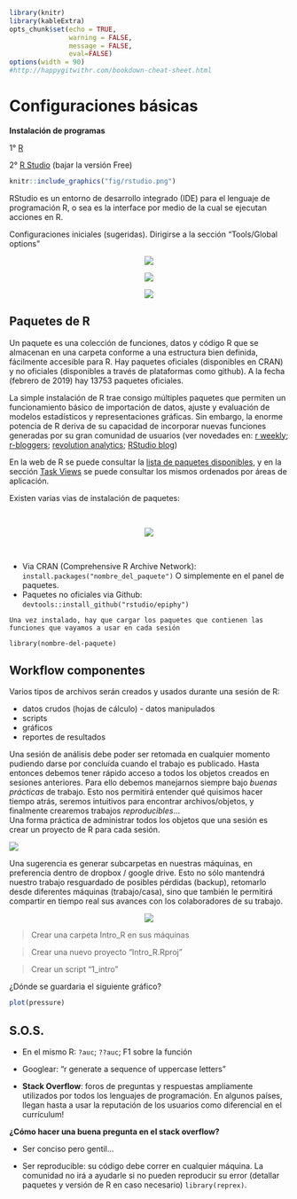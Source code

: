 ```r
library(knitr)
library(kableExtra)
opts_chunk$set(echo = TRUE, 
               warning = FALSE, 
               message = FALSE, 
               eval=FALSE)
options(width = 90)
#http://happygitwithr.com/bookdown-cheat-sheet.html
```

# Configuraciones básicas {#config}

<b>Instalación de programas</b>

1° [R](https://cran.r-project.org/) 

2° [R Studio](https://www.rstudio.com/products/rstudio/download/) (bajar la versión Free)

```r
knitr::include_graphics("fig/rstudio.png")
```

RStudio es un entorno de desarrollo integrado (IDE) para el lenguaje de programación R, o sea es la interface por medio de la cual se ejecutan acciones en R. 

Configuraciones iniciales (sugeridas). Dirigirse a la sección "Tools/Global options"

<center>
![](fig/rstudio_config1.png)

![](fig/rstudio_config2.png)

![](fig/rstudio_config3.png)
</center>


## Paquetes de R {-}

Un paquete es una colección de funciones, datos y código R que se almacenan en una carpeta conforme a una estructura bien definida, fácilmente accesible para R. Hay paquetes oficiales (disponibles en CRAN) y no oficiales (disponibles a través de plataformas como github). A la fecha (febrero de 2019) hay 13753 paquetes oficiales.

La simple instalación de R trae consigo múltiples paquetes que permiten un funcionamiento básico de importación de datos, ajuste y evaluación de modelos estadísticos y representaciones gráficas. Sin embargo, la enorme potencia de R deriva de su capacidad de incorporar nuevas funciones generadas por su gran comunidad de usuarios (ver novedades en:
[r weekly](https://rweekly.org/); 
[r-bloggers](https://www.r-bloggers.com/);
[revolution analytics](https://blog.revolutionanalytics.com/); 
[RStudio blog](https://blog.rstudio.com/categories/packages)) 

En la web de R se puede consultar la [lista de paquetes disponibles](https://cran.r-project.org/web/packages/available_packages_by_date.html), y en la sección [Task Views](https://cran.r-project.org/web/views/) se puede consultar los mismos ordenados por áreas de aplicación.

Existen varias vias de instalación de paquetes:

</br>

<center>
![](fig/install.packages.png) 
</center>

</br>

- Via CRAN (Comprehensive R Archive Network): `install.packages("nombre_del_paquete")` O simplemente en el panel de paquetes.  
- Paquetes no oficiales via Github: `devtools::install_github("rstudio/epiphy")` 
</br>

```block
Una vez instalado, hay que cargar los paquetes que contienen las funciones que vayamos a usar en cada sesión
```

`library(nombre-del-paquete)`

## Workflow componentes {-}

Varios tipos de archivos serán creados y usados durante una sesión de R: 

* datos crudos (hojas de cálculo) - datos manipulados
* scripts
* gráficos
* reportes de resultados

Una sesión de análisis debe poder ser retomada en cualquier momento pudiendo darse por concluída cuando el trabajo es publicado. Hasta entonces debemos tener rápido acceso a todos los objetos creados en sesiones anteriores. Para ello debemos manejarnos siempre bajo *buenas prácticas* de trabajo. Esto nos permitirá entender qué quisimos hacer tiempo atrás, seremos intuitivos para encontrar archivos/objetos, y finalmente crearemos trabajos *reproducibles*...   
Una forma práctica de administrar todos los objetos que una sesión es crear un proyecto de R para cada sesión. 

![](fig/workflow_completo.png) 

Una sugerencia es generar subcarpetas en nuestras máquinas, en preferencia dentro de dropbox / google drive. Esto no sólo mantendrá nuestro trabajo resguardado de posibles pérdidas (backup), retomarlo desde diferentes máquinas (trabajo/casa), sino que también le permitirá compartir en tiempo real sus avances con los colaboradores de su trabajo.

<center>
![](fig/folders.png) 
</center>

> Crear una carpeta Intro_R en sus máquinas

> Crear una nuevo proyecto "Intro_R.Rproj"

> Crear un script "1_intro"

¿Dónde se guardaria el siguiente gráfico?

```r
plot(pressure)
```

## S.O.S. {-}

- En el mismo R: `?auc`;  `??auc`; F1 sobre la función 

- Googlear: “r generate a sequence of uppercase letters”  

- **Stack Overflow**: foros de preguntas y respuestas ampliamente utilizados por todos los lenguajes de programación. En algunos países, llegan hasta a usar la reputación de los usuarios como diferencial en el currículum!

**¿Cómo hacer una buena pregunta en el stack overflow?**

- Ser conciso pero gentil...

- Ser reproducible: su código debe correr en cualquier máquina. La comunidad no irá a ayudarle si no pueden reproducir su error (detallar paquetes y versión de R en caso necesario) `library(reprex)`. 
